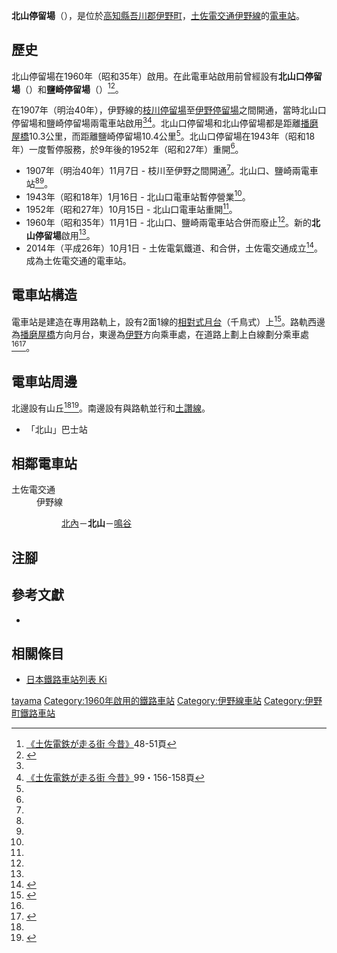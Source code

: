 {{NoteTA|G1=Transport}}
{{Infobox station
|公司色 = #3399cc
|站名 = 北山
|圖片 = Tosa Kitayama-STA.jpg
|圖片說明 = 月台
|日文原名 = 北山
|平假名 = きたやま
|羅馬拼音 = Kitayama
|副站名 = 
|所在地 = {{JPN}}[[高知縣|高知縣]][[吾川郡|吾川郡]][[伊野町|伊野町]]
|座標 = {{coord|33|32|56.82|N|133|26|18.65|E|type:railwaystation_region:JP-24|display=inline,title}}
|車站構造 = [[地面車站|地面車站]]
|月台配置 = 2面1線
|啟用年月日 = 1960年（昭和35年）11月1日*
|廢站年月日 = 
|乘客人數 = 
|上下車人次 = 
|統計年度 = 
|轉車 = 
|全寬備註 = * 此電車站未啟用前設有北山口和鹽崎兩電車站內
|adjacent = {{Adjacent stations|system=土佐電交通|line=伊野線|left=北內|right=鳴谷|note-left=0.4km|note-mid=距離[[播磨屋橋停留場|播磨屋橋]]10.3km|note-right=0.5km}}
}}
'''北山停留場'''（{{jpn|j=北山停留場|hg=きたやまていりゅうじょう|rm=Kitayama teiryūjō|f=y}}），是位於[[高知縣|高知縣]][[吾川郡|吾川郡]][[伊野町|伊野町]]，[[土佐電交通|土佐電交通]][[伊野線|伊野線]]的[[電車站|電車站]]。

== 歷史 ==
北山停留場在1960年（昭和35年）啟用。在此電車站啟用前曾經設有'''北山口停留場'''（{{jpn|j=北山口停留場|hg=きたやまぐちていりゅうじょう}}）和'''鹽崎停留場'''（{{jpn|j=塩崎停留場|hg=しおざきていりゅうじょう}}）<ref name=konjaku>[[#konjaku|《土佐電鉄が走る街 今昔》]]48-51頁</ref><ref name=chizu60>{{Cite book|author=[[今尾惠介|今尾惠介]]（監修） |title={{Translink|ja|日本鉄道旅行地図帳|日本鐵道旅行地圖帳}} |publisher=[[新潮社|新潮社]] |volume=11 中国四国 |year=2009 |isbn=978-4-10-790029-6 |page=60|language=ja}}</ref>。

在1907年（明治40年），伊野線的[[枝川停留場|枝川停留場]]至[[伊野停留場|伊野停留場]]之間開通，當時北山口停留場和鹽崎停留場兩電車站啟用<ref name=chizu60/><ref name=konjaku2>[[#konjaku|《土佐電鉄が走る街 今昔》]]99・156-158頁</ref>。北山口停留場和北山停留場都是距離[[播磨屋橋停留場|播磨屋橋]]10.3公里，而距離鹽崎停留場10.4公里<ref name=chizu60/>。北山口停留場在1943年（昭和18年）一度暫停服務，於9年後的1952年（昭和27年）重開<ref name=konjaku2/>。
* 1907年（明治40年）11月7日 - 枝川至伊野之間開通<ref name=konjaku2/>。{{Translink|ja|土佐電気鉄道|土佐電氣鐵道}}北山口、鹽崎兩電車站<ref name=chizu60/><ref name=konjaku2/>。
* 1943年（昭和18年）1月16日 - 北山口電車站暫停營業<ref name=konjaku2/>。
* 1952年（昭和27年）10月15日 - 北山口電車站重開<ref name=konjaku2/>。
* 1960年（昭和35年）11月1日 - 北山口、鹽崎兩電車站合併而廢止<ref name=chizu60/>。新的'''北山停留場'''啟用<ref name=konjaku2/>。
* 2014年（平成26年）10月1日 - 土佐電氣鐵道、{{Translink|ja|高知県交通|高知縣交通}}和{{Translink|ja|土佐電ドリームサービス|土佐電Dream Service}}合併，土佐電交通成立<ref>{{Cite news |title=とさでん交通：「再出発」 「便利な市民の足に」高知で設立式 新デザインの車両披露 |newspaper=[[毎日新聞|毎日新聞]] |date=2014-10-02 |author=上野宏人 |publisher=毎日新聞社|language=ja}}</ref>。成為土佐電交通的電車站。

== 電車站構造 ==
電車站是建造在專用路軌上，設有2面1線的[[相對式月台|相對式月台]]（千鳥式）上<ref name=line>{{Cite book|author=川島令三 |authorlink=川島令三 |title=四国・九州ライン 全線・全駅・全配線 |year=2013 |publisher=[[講談社|講談社]] |series=【図説】 日本の鉄道 |isbn=978-4-06-295161-6 |volume=第2巻 四国西部エリア |pages=42・94頁|language=ja}}</ref>。路軌西邊為[[播磨屋橋停留場|播磨屋橋]]方向月台，東邊為[[伊野停留場|伊野]]方向乘車處，在道路上劃上白線劃分乘車處<ref name=line/><ref name=jijo>{{Cite book|author=川島令三 |authorlink=川島令三 |title={{Translink|ja|全国鉄道事情大研究|全國鐵道事情大研究}} |year=2007 |publisher={{Translink|ja|草思社}} |isbn=978-4-7942-1615-1 |volume=四国篇 |page=288-289|language=ja}}</ref>。

== 電車站周邊 ==
北邊設有山丘<ref name=jijo/><ref>{{Cite book|title=路面電車はゆく 高知 |year=1998 |publisher={{Translink|ja|高知新聞社}} |isbn=4-87503-268-4 |page=92|language=ja}}</ref>。南邊設有與路軌並行{{Translink|ja|国道33号|國道33號 (日本)|國道33號}}和[[土讚線|土讚線]]。
* {{Translink|ja|県交北部交通|縣交北部交通}} 「北山」巴士站

== 相鄰電車站 ==
; 土佐電交通
: 伊野線
:: [[北內停留場|北內]]－'''北山'''－[[鳴谷停留場|鳴谷]]
== 注腳 ==
{{Reflist}}
== 參考文獻 ==
* {{Cite book|author=土佐電鉄の電車とまちを愛する会 |title=土佐電鉄が走る街 今昔 |year=2006 |publisher=[[JTB出版|JTB出版]] |series=JTB Can Books |isbn=4-533-06411-6|language=ja |ref=konjaku}}
== 相關條目 ==
* [[日本鐵路車站列表_Ki|日本鐵路車站列表 Ki]]
{{伊野線}}
{{DEFAULTSORT:Kitayama}}
[[Category:日本鐵路車站_Ki|tayama]]
[[Category:1960年啟用的鐵路車站|Category:1960年啟用的鐵路車站]]
[[Category:伊野線車站|Category:伊野線車站]]
[[Category:伊野町鐵路車站|Category:伊野町鐵路車站]]